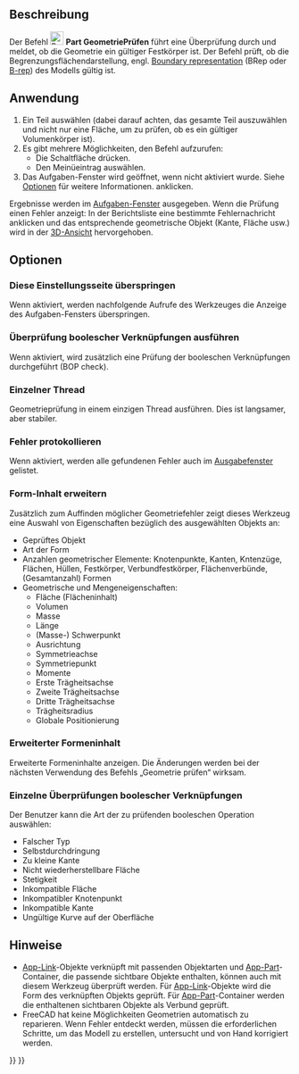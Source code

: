 <languages/>

{{Docnav/de
|[[Part_XOR/de|XOdeR]]
|[[Part_Defeaturing/de|FormelementEntfernen]]
|[[Part_Workbench/de|Part]]
|IconL=Part_XOR.svg
|IconR=Part_Defeaturing.svg
|IconC=Workbench_Part.svg
}}

{{GuiCommand/de
|Name=Part CheckGeometry‏‎
|Name/de=Part GeometriePrüfen
|MenuLocation=Formteil → Geometrie überprüfen
|Workbenches=[[Part_Workbench/de|Part]]
}}

<span id="Description"></span>
==Beschreibung==

Der Befehl [[Image:Part_CheckGeometry.svg|24px]] '''Part GeometriePrüfen''' führt eine Überprüfung durch und meldet, ob die Geometrie ein gültiger Festkörper ist. Der Befehl prüft, ob die Begrenzungsflächendarstellung, engl. [https://en.wikipedia.org/wiki/Boundary_representation Boundary representation] (BRep oder [[Glossary#B|B-rep]]) des Modells gültig ist.

<span id="Usage"></span>
==Anwendung==

# Ein Teil auswählen (dabei darauf achten, das gesamte Teil auszuwählen und nicht nur eine Fläche, um zu prüfen, ob es ein gültiger Volumenkörper ist).
# Es gibt mehrere Möglichkeiten, den Befehl aufzurufen:
#* Die Schaltfläche {{Button|[[Image:Part_CheckGeometry.svg|16px]] Geometrie überprüfen}} drücken.
#* Den Meinüeintrag {{MenuCommand|Part → [[Image:Part_CheckGeometry.svg|16px]] Geometrie überprüfen}} auswählen.
# Das Aufgaben-Fenster {{MenuCommand|Einstellungen}} wird geöffnet, wenn nicht {{MenuCommand|Diese Einstellungsseite überspringen}} aktiviert wurde. Siehe [[#Optionen|Optionen]] für weitere Informationen. {{Button|Prüfung ausführen}} anklicken.

Ergebnisse werden im [[Task_panel/de|Aufgaben-Fenster]] ausgegeben. Wenn die Prüfung einen Fehler anzeigt: In der Berichtsliste eine bestimmte Fehlernachricht anklicken und das entsprechende geometrische Objekt (Kante, Fläche usw.) wird in der [[3D_view/de|3D-Ansicht]] hervorgehoben.

<span id="Options"></span>
==Optionen==

<span id="Skip_settings_page"></span>
===Diese Einstellungsseite überspringen===

Wenn aktiviert, werden nachfolgende Aufrufe des Werkzeuges die Anzeige des Aufgaben-Fensters {{MenuCommand|Einstellungen}} überspringen.

<span id="Run_boolean_operation_check"></span>
===Überprüfung boolescher Verknüpfungen ausführen===

Wenn aktiviert, wird zusätzlich eine Prüfung der booleschen Verknüpfungen durchgeführt (BOP check).

<span id="Single-threaded"></span>
===Einzelner Thread===

Geometrieprüfung in einem einzigen Thread ausführen. Dies ist langsamer, aber stabiler.

<span id="Log_errors"></span>
===Fehler protokollieren===

Wenn aktiviert, werden alle gefundenen Fehler auch im [[Report_view/de|Ausgabefenster]] gelistet.

<span id="Expand_shape_Content"></span>
===Form-Inhalt erweitern===

Zusätzlich zum Auffinden möglicher Geometriefehler zeigt dieses Werkzeug eine Auswahl von Eigenschaften bezüglich des ausgewählten Objekts an:
* Geprüftes Objekt
* Art der Form
* Anzahlen geometrischer Elemente: Knotenpunkte, Kanten, Kntenzüge, Flächen, Hüllen, Festkörper, Verbundfestkörper, Flächenverbünde, (Gesamtanzahl) Formen
* Geometrische und Mengeneigenschaften:
** Fläche (Flächeninhalt)
** Volumen
** Masse
** Länge
** (Masse-) Schwerpunkt
** Ausrichtung
** Symmetrieachse
** Symmetriepunkt
** Momente
** Erste Trägheitsachse
** Zweite Trägheitsachse
** Dritte Trägheitsachse
** Trägheitsradius
** Globale Positionierung

<span id="Advanced_shape_content"></span>
===Erweiterter Formeninhalt===

Erweiterte Formeninhalte anzeigen. Die Änderungen werden bei der nächsten Verwendung des Befehls „Geometrie prüfen“ wirksam.

<span id="Individual_boolean_operation_checks"></span>
===Einzelne Überprüfungen boolescher Verknüpfungen===

Der Benutzer kann die Art der zu prüfenden booleschen Operation auswählen:
* Falscher Typ
* Selbstdurchdringung
* Zu kleine Kante
* Nicht wiederherstellbare Fläche
* Stetigkeit
* Inkompatible Fläche
* Inkompatibler Knotenpunkt
* Inkompatible Kante
* Ungültige Kurve auf der Oberfläche

<span id="Notes"></span>
==Hinweise==

* [[App_Link/de|App-Link]]-Objekte verknüpft mit passenden Objektarten und [[App_Part/de|App-Part]]-Container, die passende sichtbare Objekte enthalten, können auch mit diesem Werkzeug überprüft werden. Für [[App_Link/de|App-Link]]-Objekte wird die Form des verknüpften Objekts geprüft. Für [[App_Part/de|App-Part]]-Container werden die enthaltenen sichtbaren Objekte als Verbund geprüft. {{Version/de|0.20}}
* FreeCAD hat keine Möglichkeiten Geometrien automatisch zu reparieren. Wenn Fehler entdeckt werden, müssen die erforderlichen Schritte, um das Modell zu erstellen, untersucht und von Hand korrigiert werden.


{{Docnav/de
|[[Part_XOR/de|XOdeR]]
|[[Part_Defeaturing/de|FormelementEntfernen]]
|[[Part_Workbench/de|Part]]
|IconL=Part_XOR.svg
|IconR=Part_Defeaturing.svg
|IconC=Workbench_Part.svg
}}

{{Part_Tools_navi{{#translation:}}}}
{{Userdocnavi{{#translation:}}}}